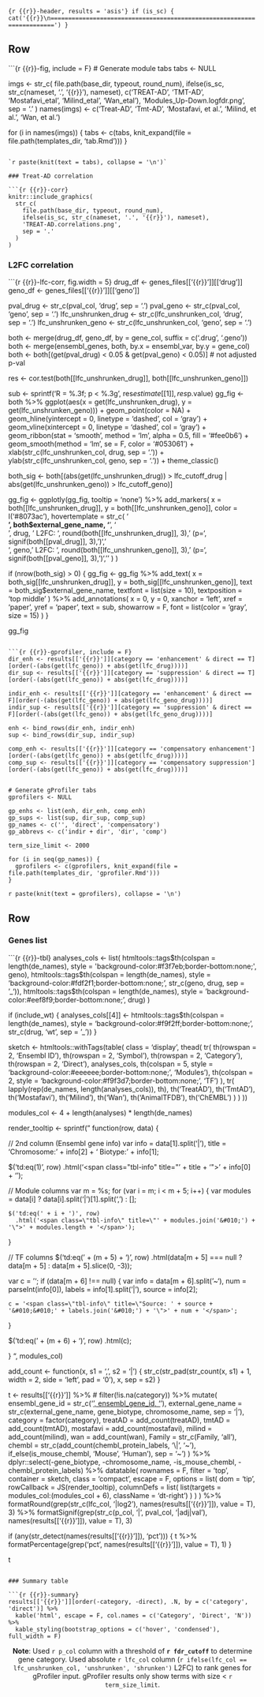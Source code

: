 
```{r {{r}}-header, results = 'asis'}
if (is_sc) {
  cat('{{r}}\n=======================================================================')
}
```


Row {.tabset .tabset-fade}
-------------------------------------
    
```{r {{r}}-fig, include = F}
# Generate module tabs
tabs <- NULL

imgs <- str_c(
  file.path(base_dir, typeout, round_num), 
  ifelse(is_sc, str_c(nameset, '.', '{{r}}'), nameset),
  c('TREAT-AD', 'TMT-AD', 'Mostafavi_etal', 'Milind_etal', 'Wan_etal'), 
  'Modules_Up-Down.logfdr.png',
  sep = '.'
)
names(imgs) <- c('Treat-AD', 'Tmt-AD', 'Mostafavi, et al.', 'Milind, et al.', 'Wan, et al.')

for (i in names(imgs)) {
  tabs <- c(tabs, knit_expand(file = file.path(templates_dir, 'tab.Rmd')))
}
```

`r paste(knit(text = tabs), collapse = '\n')`

### Treat-AD correlation

```{r {{r}}-corr}
knitr::include_graphics(
  str_c(
    file.path(base_dir, typeout, round_num), 
    ifelse(is_sc, str_c(nameset, '.', '{{r}}'), nameset),
    'TREAT-AD.correlations.png',
    sep = '.'
  )
)
```

### L2FC correlation

```{r {{r}}-lfc-corr, fig.width = 5}
drug_df <- genes_files[['{{r}}']][['drug']]
geno_df <- genes_files[['{{r}}']][['geno']]

pval_drug <- str_c(pval_col, 'drug', sep = '.')
pval_geno <- str_c(pval_col, 'geno', sep = '.')
lfc_unshrunken_drug <- str_c(lfc_unshrunken_col, 'drug', sep = '.')
lfc_unshrunken_geno <- str_c(lfc_unshrunken_col, 'geno', sep = '.')

both <- merge(drug_df, geno_df, by = gene_col, suffix = c('.drug', '.geno'))
both <- merge(ensembl_genes, both, by.x = ensembl_var, by.y = gene_col)
both <- both[(get(pval_drug) < 0.05 & get(pval_geno) < 0.05)]  # not adjusted p-val

res <- cor.test(both[[lfc_unshrunken_drug]], both[[lfc_unshrunken_geno]])

sub <- sprintf('R = %.3f; p < %.3g', res$estimate[[1]], res$p.value)
gg_fig <- both %>%
  ggplot(aes(x = get(lfc_unshrunken_drug), y = get(lfc_unshrunken_geno))) +
  geom_point(color = NA) +
  geom_hline(yintercept = 0, linetype = 'dashed', col = 'gray') +
  geom_vline(xintercept = 0, linetype = 'dashed', col = 'gray') +
  geom_ribbon(stat = 'smooth', method = 'lm', alpha = 0.5, fill = '#fee0b6') +
  geom_smooth(method = 'lm', se = F, color = '#053061') +
  xlab(str_c(lfc_unshrunken_col, drug, sep = '.')) +
  ylab(str_c(lfc_unshrunken_col, geno, sep = '.')) +
  theme_classic()

both_sig <- both[(abs(get(lfc_unshrunken_drug)) > lfc_cutoff_drug | abs(get(lfc_unshrunken_geno)) > lfc_cutoff_geno)]

gg_fig <- ggplotly(gg_fig, tooltip = 'none') %>%
  add_markers(
    x = both[[lfc_unshrunken_drug]],
    y = both[[lfc_unshrunken_geno]],
    color = I('#8073ac'),
    hovertemplate = str_c(
      '<br><b>', both$external_gene_name, '</b>',
      '<br>', drug, ' L2FC: ', round(both[[lfc_unshrunken_drug]], 3), ' (p=', signif(both[[pval_drug]], 3), ')',
      '<br>', geno, ' L2FC: ', round(both[[lfc_unshrunken_geno]], 3), ' (p=', signif(both[[pval_geno]], 3), ')',
      '<extra></extra>'
    )
  )

if (nrow(both_sig) > 0) {
  gg_fig <- gg_fig %>%
    add_text(
      x = both_sig[[lfc_unshrunken_drug]],
      y = both_sig[[lfc_unshrunken_geno]],
      text = both_sig$external_gene_name,
      textfont = list(size = 10),
      textposition = 'top middle'
    ) %>% add_annotations(
      x = 0,
      y = 0,
      xanchor = 'left',
      xref = 'paper',
      yref = 'paper',
      text = sub,
      showarrow = F,
      font = list(color = 'gray', size = 15)
    )
}

gg_fig
```

```{r {{r}}-gprofiler, include = F}
dir_enh <- results[['{{r}}']][category == 'enhancement' & direct == T][order(-(abs(get(lfc_geno)) + abs(get(lfc_drug))))]
dir_sup <- results[['{{r}}']][category == 'suppression' & direct == T][order(-(abs(get(lfc_geno)) + abs(get(lfc_drug))))]

indir_enh <- results[['{{r}}']][category == 'enhancement' & direct == F][order(-(abs(get(lfc_geno)) + abs(get(lfc_geno_drug))))]
indir_sup <- results[['{{r}}']][category == 'suppression' & direct == F][order(-(abs(get(lfc_geno)) + abs(get(lfc_geno_drug))))]

enh <- bind_rows(dir_enh, indir_enh)
sup <- bind_rows(dir_sup, indir_sup)

comp_enh <- results[['{{r}}']][category == 'compensatory enhancement'][order(-(abs(get(lfc_geno)) + abs(get(lfc_drug))))]
comp_sup <- results[['{{r}}']][category == 'compensatory suppression'][order(-(abs(get(lfc_geno)) + abs(get(lfc_drug))))]


# Generate gProfiler tabs
gprofilers <- NULL

gp_enhs <- list(enh, dir_enh, comp_enh)
gp_sups <- list(sup, dir_sup, comp_sup)
gp_names <- c('', 'direct', 'compensatory')
gp_abbrevs <- c('indir + dir', 'dir', 'comp')

term_size_limit <- 2000

for (i in seq(gp_names)) {
  gprofilers <- c(gprofilers, knit_expand(file = file.path(templates_dir, 'gprofiler.Rmd')))
}
```

`r paste(knit(text = gprofilers), collapse = '\n')`


Row {.tabset .tabset-fade data-height=470}
-------------------------------------

### Genes list

```{r {{r}}-tbl}
analyses_cols <- list(
  htmltools::tags$th(colspan = length(de_names), style = 'background-color:#f3f7eb;border-bottom:none;', geno),
  htmltools::tags$th(colspan = length(de_names), style = 'background-color:#fdf2f1;border-bottom:none;', str_c(geno, drug, sep = '_')),
  htmltools::tags$th(colspan = length(de_names), style = 'background-color:#eef8f9;border-bottom:none;', drug)
)

if (include_wt) {
  analyses_cols[[4]] <- htmltools::tags$th(colspan = length(de_names), style = 'background-color:#f9f2ff;border-bottom:none;', str_c(drug, 'wt', sep = '_'))
}

sketch <- htmltools::withTags(table(
  class = 'display',
  thead(
    tr(
      th(rowspan = 2, 'Ensembl ID'),
      th(rowspan = 2, 'Symbol'),
      th(rowspan = 2, 'Category'),
      th(rowspan = 2, 'Direct'),
      analyses_cols,
      th(colspan = 5, style = 'background-color:#eeeeee;border-bottom:none;', 'Modules'),
      th(colspan = 2, style = 'background-color:#f9f3d7;border-bottom:none;', 'TF')
    ),
    tr(
      lapply(rep(de_names, length(analyses_cols)), th),
      th('TreatAD'),
      th('TmtAD'),
      th('Mostafavi'),
      th('Milind'),
      th('Wan'),
      th('AnimalTFDB'),
      th('ChEMBL')
    )
  )
))

modules_col <- 4 + length(analyses) * length(de_names)

render_tooltip <- sprintf("
function(row, data) {

  // 2nd column (Ensembl gene info)
  var info = data[1].split('|'),
      title = 'Chromosome: ' + info[2] + '&#010;Biotype: ' + info[1];
  
  $('td:eq(1)', row)
    .html('<span class=\"tbl-info\" title=\"' + title + '\">' + info[0] + '</span>');
    
  // Module columns
  var m = %s;
  for (var i = m; i < m + 5; i++) {
    var modules = data[i] ? data[i].split('|')[1].split(',') : [];

    $('td:eq(' + i + ')', row)
      .html('<span class=\"tbl-info\" title=\"' + modules.join('&#010;') + '\">' + modules.length + '</span>');
  }
  
  // TF columns
  $('td:eq(' + (m + 5) + ')', row)
    .html(data[m + 5] === null ? data[m + 5] : data[m + 5].slice(0, -3));
    
  var c = '';
  if (data[m + 6] !== null) {
    var info = data[m + 6].split('~'),
        num = parseInt(info[0]),
        labels = info[1].split('|'),
        source = info[2];
  
    c = '<span class=\"tbl-info\" title=\"Source: ' + source + '&#010;&#010;' + labels.join('&#010;') + '\">' + num + '</span>';
  }
    
  $('td:eq(' + (m + 6) + ')', row)
    .html(c);

}
", modules_col)


add_count <- function(x, s1 = ',', s2 = '|') {
  str_c(str_pad(str_count(x, s1) + 1, width = 2, side = 'left', pad = '0'), x, sep = s2)
}

t <- results[['{{r}}']] %>% 
  # filter(!is.na(category)) %>%
  mutate(
    ensembl_gene_id = str_c('<a href="https://www.ncbi.nlm.nih.gov/gene/?term=', ensembl_gene_id, '">', ensembl_gene_id, '</a>'),
    external_gene_name = str_c(external_gene_name, gene_biotype, chromosome_name, sep = '|'),
    category = factor(category),
    treatAD = add_count(treatAD),
    tmtAD = add_count(tmtAD),
    mostafavi = add_count(mostafavi),
    milind = add_count(milind),
    wan = add_count(wan),
    Family = str_c(Family, 'all'),
    chembl = str_c(add_count(chembl_protein_labels, '\\|', '~'), if_else(is_mouse_chembl, 'Mouse', 'Human'), sep = '~')
  ) %>% 
  dplyr::select(-gene_biotype, -chromosome_name, -is_mouse_chembl, -chembl_protein_labels) %>% 
  datatable(
    rownames = F, 
    filter = 'top',
    container = sketch,
    class = 'compact', 
    escape = F,
    options = list(
      dom = 'tip',
      rowCallback = JS(render_tooltip),
      columnDefs = list(
        list(targets = modules_col:(modules_col + 6), className = 'dt-right')
      )
    )
  ) %>% 
  formatRound(grep(str_c(lfc_col, '|log2'), names(results[['{{r}}']]), value = T), 3) %>% 
  formatSignif(grep(str_c(p_col, '|', pval_col, '|adj|val'), names(results[['{{r}}']]), value = T), 3)

if (any(str_detect(names(results[['{{r}}']]), 'pct'))) {
  t %>% 
    formatPercentage(grep('pct', names(results[['{{r}}']]), value = T), 1)
}

t
```

### Summary table

```{r {{r}}-summary}
results[['{{r}}']][order(-category, -direct), .N, by = c('category', 'direct')] %>%
  kable('html', escape = F, col.names = c('Category', 'Direct', 'N')) %>% 
  kable_styling(bootstrap_options = c('hover', 'condensed'), full_width = F)
```

<p style="text-align: center;">**Note**: Used ``r p_col`` column with a threshold of **`r fdr_cutoff`** to determine gene category. Used absolute ``r lfc_col`` column (`r ifelse(lfc_col == lfc_unshrunken_col, 'unshrunken', 'shrunken')` L2FC) to rank genes for gProfiler input. gProfiler results only show terms with size < `r term_size_limit`.</p>

